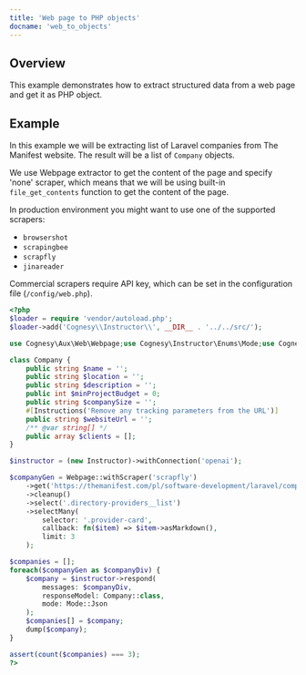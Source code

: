 ```yaml
---
title: 'Web page to PHP objects'
docname: 'web_to_objects'
---
```


## Overview

This example demonstrates how to extract structured data from a web page and get
it as PHP object.

## Example

In this example we will be extracting list of Laravel companies from The Manifest
website. The result will be a list of `Company` objects.

We use Webpage extractor to get the content of the page and specify 'none' scraper,
which means that we will be using built-in `file_get_contents` function to get the
content of the page.

In production environment you might want to use one of the supported scrapers:
 - `browsershot`
 - `scrapingbee`
 - `scrapfly`
 - `jinareader`

Commercial scrapers require API key, which can be set in the configuration file
(`/config/web.php`).

```php
<?php
$loader = require 'vendor/autoload.php';
$loader->add('Cognesy\\Instructor\\', __DIR__ . '../../src/');

use Cognesy\Aux\Web\Webpage;use Cognesy\Instructor\Enums\Mode;use Cognesy\Instructor\Features\Schema\Attributes\Instructions;use Cognesy\Instructor\Instructor;

class Company {
    public string $name = '';
    public string $location = '';
    public string $description = '';
    public int $minProjectBudget = 0;
    public string $companySize = '';
    #[Instructions('Remove any tracking parameters from the URL')]
    public string $websiteUrl = '';
    /** @var string[] */
    public array $clients = [];
}

$instructor = (new Instructor)->withConnection('openai');

$companyGen = Webpage::withScraper('scrapfly')
    ->get('https://themanifest.com/pl/software-development/laravel/companies?page=1')
    ->cleanup()
    ->select('.directory-providers__list')
    ->selectMany(
        selector: '.provider-card',
        callback: fn($item) => $item->asMarkdown(),
        limit: 3
    );

$companies = [];
foreach($companyGen as $companyDiv) {
    $company = $instructor->respond(
        messages: $companyDiv,
        responseModel: Company::class,
        mode: Mode::Json
    );
    $companies[] = $company;
    dump($company);
}

assert(count($companies) === 3);
?>
```
